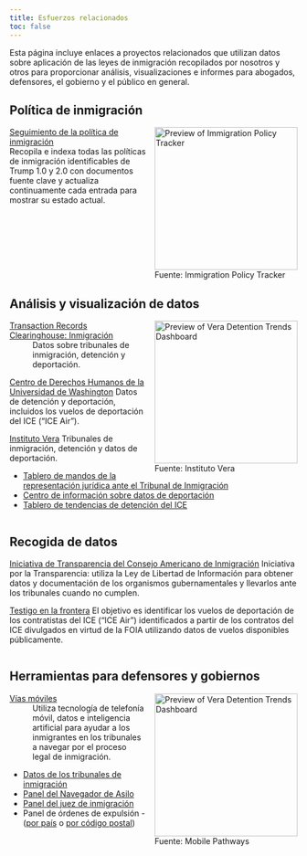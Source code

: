 ```yaml
---
title: Esfuerzos relacionados
toc: false
---
```


Esta página incluye enlaces a proyectos relacionados que utilizan datos sobre aplicación de las leyes de inmigración recopilados por nosotros y otros para proporcionar análisis, visualizaciones e informes para abogados, defensores, el gobierno y el público en general.

## Política de inmigración

<div style="float: right; padding-left: 15px"><img src="img/policy-tracker-screenshot.png" alt="Preview of Immigration Policy Tracker" width=250><br><figcaption>Fuente: Immigration Policy Tracker</figcaption></div>

[Seguimiento de la política de inmigración](https://immpolicytracking.org)  
 Recopila e indexa todas las políticas de inmigración identificables de Trump 1.0 y 2.0 con documentos fuente clave y actualiza continuamente cada entrada para mostrar su estado actual.

<div style="clear: both;"></div>

## Análisis y visualización de datos

<div style="float: right; padding-left: 15px"><img src="img/vera-screenshot.png" alt="Preview of Vera Detention Trends Dashboard" width=250><br><figcaption>Fuente: Instituto Vera</figcaption></div>

[Transaction Records Clearinghouse: Inmigración](https://tracreports.org/immigration)
: Datos sobre tribunales de inmigración, detención y deportación.

[Centro de Derechos Humanos de la Universidad de Washington](https://jsis.washington.edu/humanrights/)
 Datos de detención y deportación, incluidos los vuelos de deportación del ICE ("ICE Air").

[Instituto Vera](https://www.vera.org)
 Tribunales de inmigración, detención y datos de deportación.

- [Tablero de mandos de la representación jurídica ante el Tribunal de Inmigración](https://www.vera.org/ending-mass-incarceration/reducing-incarceration/detention-of-immigrants/advancing-universal-representation-initiative/immigration-data-tools-and-maps)
- [Centro de información sobre datos de deportación](https://www.vera.org/ending-mass-incarceration/reducing-incarceration/detention-of-immigrants/advancing-universal-representation-initiative/state-and-local-deportation-defense-information-hub)
- [Tablero de tendencias de detención del ICE](https://www.vera.org/ice-detention-trends)

<div style="clear: both;"></div>

## Recogida de datos

[Iniciativa de Transparencia del Consejo Americano de Inmigración](https://www.americanimmigrationcouncil.org/what-we-do/government-transparency)
 Iniciativa por la Transparencia: utiliza la Ley de Libertad de Información para obtener datos y documentación de los organismos gubernamentales y llevarlos ante los tribunales cuando no cumplen.

[Testigo en la frontera](https://witnessattheborder.org)
 El objetivo es identificar los vuelos de deportación de los contratistas del ICE ("ICE Air") identificados a partir de los contratos del ICE divulgados en virtud de la FOIA utilizando datos de vuelos disponibles públicamente.

<div style="clear: both;"></div>

## Herramientas para defensores y gobiernos

<div style="float: right; padding-left: 15px"><img src="img/mobile-pathways-screenshot.png" alt="Preview of Vera Detention Trends Dashboard" width=250><br><figcaption>Fuente: Mobile Pathways</figcaption></div>

<!-- : Plataforma de análisis y visualización de datos sobre procedimientos judiciales de inmigración para la sociedad civil y la administración local.  -->

[Vías móviles](https://www.mobilepathways.org)
: Utiliza tecnología de telefonía móvil, datos e inteligencia artificial para ayudar a los inmigrantes en los tribunales a navegar por el proceso legal de inmigración.

- [Datos de los tribunales de inmigración](https://www.mobilepathways.org/immigration-court-data)
- [Panel del Navegador de Asilo](https://www.mobilepathways.org/dashboards/asylum-navigator-dashboard)
- [Panel del juez de inmigración](https://www.mobilepathways.org/dashboards/judge-profiles)
- Panel de órdenes de expulsión - ([por país](https://www.mobilepathways.org/dashboards/deportation-map) o [por código postal](https://www.mobilepathways.org/dashboards/us-deportation-map))


